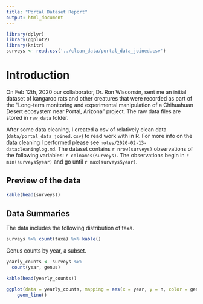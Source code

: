 ```yaml
---
title: "Portal Dataset Report"
output: html_document
---
```



```r
library(dplyr)
library(ggplot2)
library(knitr)
surveys <- read.csv('../clean_data/portal_data_joined.csv')
```

# Introduction

On Feb 12th, 2020 our collaborator, Dr. Ron Wisconsin, sent me an initial dataset of kangaroo rats and other creatures that were recorded as part of the "Long-term monitoring and experimental manipulation of a Chihuahuan Desert ecosystem near Portal, Arizona" project.  The raw data files are stored in `raw_data` folder.

After some data cleaning, I created a csv of relatively clean data (`data/portal_data_joined.csv`) to read work with in R.
For more info on the data cleaning I performed please see `notes/2020-02-13-datacleaninglog.md`.
The dataset contains `r nrow(surveys)` observations of the following variables: `r colnames(surveys)`.
The observations begin in `r min(surveys$year)` and go until `r max(surveys$year)`.


## Preview of the data 
```r
kable(head(surveys))
```

## Data Summaries

The data includes the following distribution of taxa.

```r
surveys %>% count(taxa) %>% kable()
```

Genus counts by year, a subset.

```r
yearly_counts <- surveys %>%
  count(year, genus)

kable(head(yearly_counts))
```



```r
ggplot(data = yearly_counts, mapping = aes(x = year, y = n, color = genus)) +
    geom_line()
```












